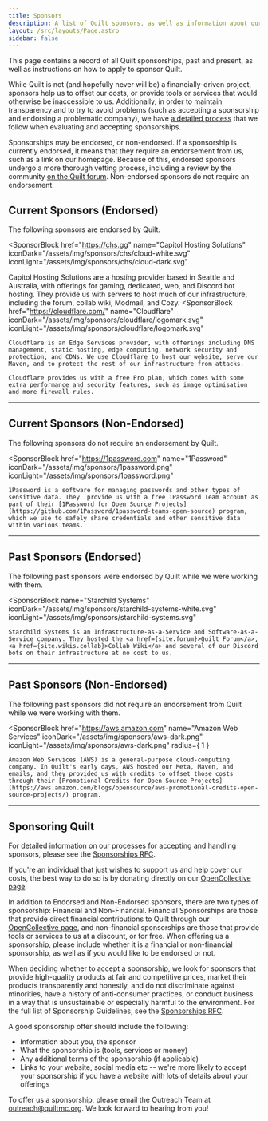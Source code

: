 ```yaml
---
title: Sponsors
description: A list of Quilt sponsors, as well as information about our sponsorship process in general
layout: /src/layouts/Page.astro
sidebar: false
---
```



This page contains a record of all Quilt sponsorships, past and present, as well as instructions on how to apply to sponsor Quilt. 

While Quilt is not (and hopefully never will be) a financially-driven project, sponsors help us to offset our costs, or provide tools or services that would otherwise be inaccessible to us. Additionally, in order to maintain transparency and to try to avoid problems (such as accepting a sponsorship and endorsing a problematic company), we have [a detailed process](https://github.com/QuiltMC/rfcs/blob/master/rfc/0061-sponsorships.md) that we follow when evaluating and accepting sponsorships.

Sponsorships may be endorsed, or non-endorsed. If a sponsorship is currently endorsed, it means that they require an endorsement from us, such as a link on our homepage. Because of this, endorsed sponsors undergo a more thorough vetting process, including a review by the community [on the Quilt forum](https://forum.quiltmc.org/c/quilt/sponsorship/23). Non-endorsed sponsors do not require an endorsement.

## Current Sponsors (Endorsed)

The following sponsors are endorsed by Quilt.

<SponsorBlock
	href="https://chs.gg"
	name="Capitol Hosting Solutions"
	iconDark="/assets/img/sponsors/chs/cloud-white.svg"
	iconLight="/assets/img/sponsors/chs/cloud-dark.svg"
>
Capitol Hosting Solutions are a hosting provider based in Seattle and Australia, with offerings for gaming, dedicated, web, and Discord bot hosting. They provide us with servers to host much of our infrastructure, including the forum, collab wiki, Modmail, and Cozy.
</SponsorBlock>
<SponsorBlock
	href="https://cloudflare.com/"
	name="Cloudflare"
	iconDark="/assets/img/sponsors/cloudflare/logomark.svg"
	iconLight="/assets/img/sponsors/cloudflare/logomark.svg"
>
	Cloudflare is an Edge Services provider, with offerings including DNS management, static hosting, edge computing, network security and protection, and CDNs. We use Cloudflare to host our website, serve our Maven, and to protect the rest of our infrastructure from attacks. 

	Cloudflare provides us with a free Pro plan, which comes with some extra performance and security features, such as image optimisation and more firewall rules.
</SponsorBlock>

---

## Current Sponsors (Non-Endorsed)

The following sponsors do not require an endorsement by Quilt.

<SponsorBlock
	href="https://1password.com"
	name="1Password"
	iconDark="/assets/img/sponsors/1password.png"
	iconLight="/assets/img/sponsors/1password.png"
>
	1Password is a software for managing passwords and other types of sensitive data. They  provide us with a free 1Password Team account as part of their [1Password for Open Source Projects](https://github.com/1Password/1password-teams-open-source) program, which we use to safely share credentials and other sensitive data within various teams.
</SponsorBlock>

---

## Past Sponsors (Endorsed)

The following past sponsors were endorsed by Quilt while we were working with them.

<SponsorBlock
	name="Starchild Systems"
	iconDark="/assets/img/sponsors/starchild-systems-white.svg"
	iconLight="/assets/img/sponsors/starchild-systems.svg"
>
	Starchild Systems is an Infrastructure-as-a-Service and Software-as-a-Service company. They hosted the <a href={site.forum}>Quilt Forum</a>, <a href={site.wikis.collab}>Collab Wiki</a> and several of our Discord bots on their infrastructure at no cost to us.
</SponsorBlock>

---

## Past Sponsors (Non-Endorsed)

The following past sponsors did not require an endorsement from Quilt while we were working with them.

<SponsorBlock
	href="https://aws.amazon.com"
	name="Amazon Web Services"
	iconDark="/assets/img/sponsors/aws-dark.png"
	iconLight="/assets/img/sponsors/aws-dark.png"
	radius={ 1 }
>
	Amazon Web Services (AWS) is a general-purpose cloud-computing company. In Quilt's early days, AWS hosted our Meta, Maven, and emails, and they provided us with credits to offset those costs through their [Promotional Credits for Open Source Projects](https://aws.amazon.com/blogs/opensource/aws-promotional-credits-open-source-projects/) program.

</SponsorBlock>

---

## Sponsoring Quilt

For detailed information on our processes for accepting and handling sponsors, please see the [Sponsorships RFC](https://github.com/QuiltMC/rfcs/blob/master/rfc/0061-sponsorships.md).

If you're an individual that just wishes to support us and help cover our costs, the best way to do so is by donating directly on our [OpenCollective page](https://opencollective.com/quiltmc).

In addition to Endorsed and Non-Endorsed sponsors, there are two types of sponsorship: Financial and Non-Financial. Financial Sponsorships are those that provide direct financial contributions to Quilt through our [OpenCollective page](https://opencollective.com/quiltmc), and non-financial sponsorships are those that provide tools or services to us at a discount, or for free. When offering us a sponsorship, please include whether it is a financial or non-financial sponsorship, as well as if you would like to be endorsed or not.

When deciding whether to accept a sponsorship, we look for sponsors that provide high-quality products at fair and competitive prices, market their products transparently and honestly, and do not discriminate against minorities, have a history of anti-consumer practices, or conduct business in a way that is unsustainable or especially harmful to the environment. For the full list of Sponsorship Guidelines, see the [Sponsorships RFC](https://github.com/QuiltMC/rfcs/blob/master/rfc/0061-sponsorships.md).

A good sponsorship offer should include the following:

* Information about you, the sponsor
* What the sponsorship is (tools, services or money)
* Any additional terms of the sponsorship (if applicable)
* Links to your website, social media etc -- we're more likely to accept your sponsorship if you have a website with lots of details about your offerings

To offer us a sponsorship, please email the Outreach Team at <a href="maito:outreach@quiltmc.org">outreach@quiltmc.org</a>. We look forward to hearing from you!
